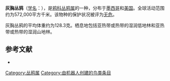 {{noteTA
|G1=unit
}}
{{Speciesbox
| name = 灰胸丛鸦
| image = Aphelocoma_wollweberi_NBII.jpg
| status = LC | status_system = IUCN3.1
| genus = Aphelocoma
| species = ultramarina
| authority = Bonaparte, 1825
| range_map = 
}}

'''灰胸丛鸦'''（[[学名|学名]]：{{lang|la|''Aphelocoma ultramarina''}}），是[[鸦科|鸦科]][[丛鸦属|丛鸦属]]的一种，分布于[[墨西哥|墨西哥]]和[[美国|美国]]。全球活动范围约为572,000平方千米。该物种的保护状况被评为[[无危|无危]]。

灰胸丛鸦的平均体重约为128.3克。栖息地包括亚热带或热带的湿润低地林和亚热带或热带的湿润山地林。

== 参考文献 ==
{{commons category|Aphelocoma ultramarina}}
*{{cite web|url=http://www.birdlife.org/datazone/speciesfactsheet.php?id=5691&m=0|title=Aphelocoma ultramarina|publisher=[[国际鸟盟|BirdLife.org]]|accessdate=2011-06-27|archive-date=2016-03-04|archive-url=https://web.archive.org/web/20160304131224/http://www.birdlife.org/datazone/speciesfactsheet.php?id=5691&m=0|dead-url=no}}
{{Taxonbar|from=Q4876403}}

[[Category:丛鸦属|Category:丛鸦属]]
[[Category:由机器人创建的鸟类条目|Category:由机器人创建的鸟类条目]]